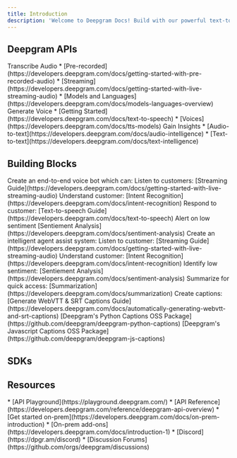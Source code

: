 ```yaml
---
title: Introduction
description: 'Welcome to Deepgram Docs! Build with our powerful text-to-speech, speech-to-text, and intelligence APIs.'
---
```


## Deepgram APIs


<CardGroup cols={3}>
  <Card
    title="Speech to Text"
    icon="pen-to-square"
  >
    Transcribe Audio
      * [Pre-recorded](https://developers.deepgram.com/docs/getting-started-with-pre-recorded-audio)
      * [Streaming](https://developers.deepgram.com/docs/getting-started-with-live-streaming-audio)
      * [Models and Languages](https://developers.deepgram.com/docs/models-languages-overview)
  </Card>
  <Card
    title="Text to Speech"
    icon="image"
  >
    Generate Voice
    * [Getting Started](https://developers.deepgram.com/docs/text-to-speech)
    * [Voices](https://developers.deepgram.com/docs/tts-models)
  </Card>
  <Card
    title="Intelligence"
    icon="image"
  >
    Gain Insights
    * [Audio-to-text](https://developers.deepgram.com/docs/audio-intelligence)
    * [Text-to-text](https://developers.deepgram.com/docs/text-intelligence)
  </Card>
</CardGroup>

## Building Blocks

<CardGroup cols={3}>
  <Card
    title="Voicebot with analytics"
    icon="palette"
  >
    Create an end-to-end voice bot which can:
    Listen to customers: [Streaming Guide](https://developers.deepgram.com/docs/getting-started-with-live-streaming-audio)
    Understand customer: [Intent Recognition](https://developers.deepgram.com/docs/intent-recognition)
    Respond to customer: [Text-to-speech Guide](https://developers.deepgram.com/docs/text-to-speech)
    Alert on low sentiment [Sentiement Analysis](https://developers.deepgram.com/docs/sentiment-analysis)
  </Card>
  <Card
    title="Intelligent agent assist"
    icon="code"
  >
    Create an intelligent agent assist system:
    Listen to customer: [Streaming Guide](https://developers.deepgram.com/docs/getting-started-with-live-streaming-audio)
    Understand customer: [Intent Recognition](https://developers.deepgram.com/docs/intent-recognition)
    Identify low sentiment: [Sentiement Analysis](https://developers.deepgram.com/docs/sentiment-analysis)
    Summarize for quick access: [Summarization](https://developers.deepgram.com/docs/summarization)
  </Card>
  <Card
    title="Live Captions"
    icon="screwdriver-wrench"
  >
    Create captions:
    [Generate WebVTT & SRT Captions Guide](https://developers.deepgram.com/docs/automatically-generating-webvtt-and-srt-captions)
    [Deepgram's Python Captions OSS Package](https://github.com/deepgram/deepgram-python-captions)
    [Deepgram's Javascript Captions OSS Package](https://github.com/deepgram/deepgram-js-captions)
  </Card>
</CardGroup>

## SDKs

<CardGroup cols={4}>
  <Card
    title="Javascript"
    icon="palette"
    href="https://developers.deepgram.com/docs/js-sdk"
  >
  </Card>
  <Card
    title="Python"
    icon="code"
    href="https://developers.deepgram.com/docs/python-sdk"
  >
  </Card>
  <Card
    title="Go"
    icon="screwdriver-wrench"
    href="https://developers.deepgram.com/docs/go-sdk"
  >
  </Card>
  <Card
    title=".NET"
    icon="screwdriver-wrench"
    href="https://developers.deepgram.com/docs/dotnet-sdk"
  >
  </Card>
</CardGroup>

## Resources
<CardGroup cols={3}>
  <Card
    title="Explore"
    icon="palette"
    href="https://developers.deepgram.com/docs/js-sdk"
  >
  * [API Playground](https://playground.deepgram.com/)
  * [API Reference](https://developers.deepgram.com/reference/deepgram-api-overview)
  </Card>
  <Card
    title="Self Host"
    icon="code"
    href="https://developers.deepgram.com/docs/python-sdk"
  >
  * [Get started on-prem](https://developers.deepgram.com/docs/on-prem-introduction)
  * [On-prem add-ons](https://developers.deepgram.com/docs/introduction-1)
  </Card>
  <Card
    title="Community"
    icon="screwdriver-wrench"
    href="https://developers.deepgram.com/docs/go-sdk"
  >
  * [Discord](https://dpgr.am/discord)
  * [Discussion Forums](https://github.com/orgs/deepgram/discussions)
  </Card>
</CardGroup>
